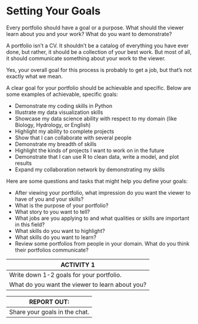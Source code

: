 # Setting Your Goals

Every portfolio should have a goal or a purpose. What should the viewer learn about you and your work? What do you want to demonstrate?

A portfolio isn't a CV. It shouldn't be a catalog of everything you have ever done, but rather, it should be a collection of your best work. But most of all, it should communicate something about your work to the viewer.

Yes, your overall goal for this process is probably to get a job, but that's not exactly what we mean.  

A clear goal for your portfolio should be achievable and specific. Below are some examples of achievable, specific goals:

* Demonstrate my coding skills in Python
* Illustrate my data visualization skills
* Showcase my data science ability with respect to my domain (like Biology, Hydrology, or English)
* Highlight my ability to complete projects
* Show that I can collaborate with several people
* Demonstrate my breadth of skills
* Highlight the kinds of projects I want to work on in the future
* Demonstrate that I can use R to clean data, write a model, and plot results
* Expand my collaboration network by demonstrating my skills

Here are some questions and tasks that might help you define your goals: 

* After viewing your portfolio, what impression do you want the viewer to have of you and your skills?
* What is the purpose of your portfolio? 
* What story to you want to tell?
* What jobs are you applying to and what qualities or skills are important in this field?
* What skills do you want to highlight?
* What skills do you want to learn?
* Review some portfolios from people in your domain. What do you think their portfolios communicate?


| **ACTIVITY 1** | 
|------------|
|Write down 1-2 goals for your portfolio. | 
|What do you want the viewer to learn about you?|

|**REPORT OUT: **|
|------------|
| Share your goals in the chat.|
	
	
